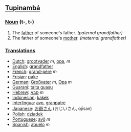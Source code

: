 ==[[Tupinambá]]==
===[[Noun]] (t-, t-)===
#The [[father]] of someone's father. ''(paternal grandfather)''
#The father of someone's [[mother]]. ''(maternal grandfather)''

===[[Translation]]s===
*[[Dutch]]: [[grootvader]] ''m'', [[opa]], ''m''
*[[English]]: [[grandfather]]
*[[French]]: [[grand-père]] ''m''
*[[Frisian]]: [[pake]]
*[[German]]: [[Großvater]] ''m'', [[Opa]] ''m''
*[[Guaraní]]: [[taita guasu]]
*[[Hebrew]]: [[סבא]] ''m''
*[[Indonesian]]: [[kakek]]
*[[Interlingua]]: [[avo]], [[granpatre]]
*[[Japanese]]: [[お爺さん]] (おじいさん, ojīsan)
*[[Polish]]: [[dziadek]]
*[[Portuguese]]: [[avô]] ''m''
*[[Spanish]]: [[abuelo]] ''m''